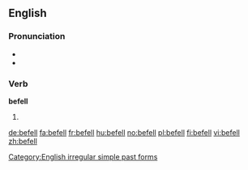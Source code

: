 ==English==

===Pronunciation===
* {{IPA|/ˈbɪfɛl/}}
* {{rhymes|ɛl}}

===Verb===
'''befell'''

# {{simple past of|befall}}

[[Category:English irregular simple past forms]]

[[de:befell]]
[[fa:befell]]
[[fr:befell]]
[[hu:befell]]
[[no:befell]]
[[pl:befell]]
[[fi:befell]]
[[vi:befell]]
[[zh:befell]]